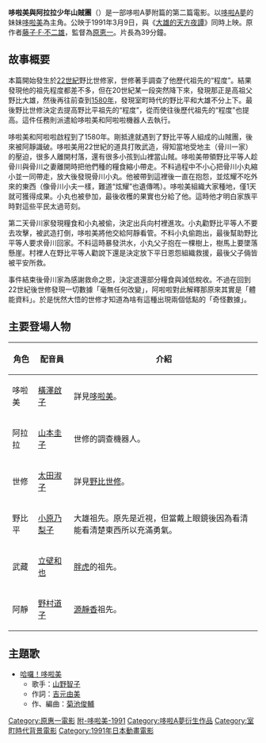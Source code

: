 {{unreferenced|time=2018-08-24T00:10:22+00:00}}
{{電影資訊框
| 片名     = 哆啦美與阿拉拉少年山賊團
| 電影原名 = {{lang|ja|ドラミちゃん アララ少年山賊団!}}
| 圖像     = 
| 圖像大小 = 
| 圖像說明 = 
| 片名表記 = 
| 副標題   = 
| 導演     = [[原惠一|原惠一]]
| 監製     = 
| 製片     = 
| 動作指導 = 
| 編劇     = [[丸尾未步|丸尾未步]]
| 劇本     = 
| 故事     = 
| 原著     = 
| 旁白     = 
| 統籌     = 
| 主演     = 
| 配樂     = 
| 主題曲   = 
| 片尾曲   = 
| 攝影     = 
| 剪輯     = 
| 音效     = 
| 製片商   = 
| 片長     = 39分鐘
| 產地     = {{日本電影}}
| 語言     = [[日語|日語]]
| 上映日期 = {{flagicon|JPN}} 1991年3月9日
| 發行商   = {{flagicon|JPN}} [[東寶株式會社|東寶株式會社]]
| 發行日期 = 
| 公映許可 = 
| 預算     = 
| 票房     = 
| 前集     = 
| 續集     = 
| 官方網站 = 
}}

'''哆啦美與阿拉拉少年山賊團'''（{{lang|ja|ドラミちゃん アララ少年山賊団!}}）是一部哆啦A夢附篇的第二篇電影。以[[哆啦A夢|哆啦A夢]]的妹妹[[哆啦美|哆啦美]]為主角。公映于1991年3月9日，與《[[大雄的天方夜譚|大雄的天方夜譚]]》同時上映。原作者[[藤子·F·不二雄|藤子·F·不二雄]]，監督為[[原恵一|原恵一]]。片長為39分鐘。

== 故事概要 ==
本篇開始發生於[[22世紀|22世紀]]野比世修家，世修著手調查了他歷代祖先的“程度”。結果發現他的祖先程度都差不多，但在20世紀某一段突然降下來，發現那正是高祖父野比大雄，然後再往前查到[[1580年|1580年]]，發現室町時代的野比平和大雄不分上下。最後野比世修決定去提高野比平祖先的“程度”，從而使往後歷代祖先的“程度”也提高。這件任務則派遣給哆啦美和阿啦啦機器人去執行。

哆啦美和阿啦啦啟程到了1580年。剛抵達就遇到了野比平等人組成的山賊團，後來被阿靜識破。哆啦美用22世紀的道具打敗武造，得知當地受地主（骨川一家）的壓迫，很多人離開村落，還有很多小孩到山裡當山賊。哆啦美帶領野比平等人趁骨川與骨川之妻離開時把他們種的糧食縮小帶走。不料過程中不小心把骨川小丸縮小並一同帶走，放大後發現骨川小丸。他被帶到這裡後一直在抱怨，並炫耀不吃外來的東西（像骨川小夫一樣，難道“炫耀”也遺傳嗎）。哆啦美組織大家種地，僅1天就可獲得成果。小丸也被參加，最後收穫的果實也分給了他。這時他才明白家族平時對這些平民太過苛刻。

第二天骨川家發現糧食和小丸被偷，決定出兵向村裡進攻。小丸勸野比平等人不要去攻擊，被武造打倒，哆啦美將他交給阿靜看管。不料小丸偷跑出，最後幫助野比平等人要求骨川回家。不料這時暴發洪水，小丸父子抱在一棵樹上，樹馬上要墜落懸崖。村裡人在野比平等人勸說下還是決定放下平日恩怨組織救援，最後父子倆皆被平安所救。

事件結束後骨川家為感謝救命之恩，決定退還部分糧食與減低稅收。不過在回到22世紀後世修發現一切數據「毫無任何改變」，阿啦啦對此解釋那原來其實是「體能資料」。於是恍然大悟的世修才知道為啥有這種出現兩個低點的「奇怪數據」。

==主要登場人物==
{| class="wikitable"
!角色
!{{JPN}}配音員
!介紹
|-
|哆啦美||[[橫澤啟子|橫澤啟子]]||詳見[[哆啦美|哆啦美]]。
|-
|阿拉拉||[[山本圭子|山本圭子]]||世修的調查機器人。
|-
|世修||[[太田淑子|太田淑子]]||詳見[[野比世修|野比世修]]。 
|-
|野比平||[[小原乃梨子|小原乃梨子]]||大雄祖先。原先是近視，但當戴上眼鏡後因為看清能看清楚東西所以充滿勇氣。
|-
|武藏||[[立壁和也|立壁和也]]||[[剛田武|胖虎]]的祖先。
|-
|阿靜||[[野村道子|野村道子]]||[[源靜香|源靜香]]祖先。

|}

== 主題歌 ==
*[[哈囉！哆啦美|哈囉！哆啦美]]
**歌手：[[山野智子|山野智子]]
**作詞：[[吉元由美|吉元由美]]
**作、編曲：[[菊池俊輔|菊池俊輔]]

{{哆啦A夢}}
{{原惠一監督作品}}
{{DEFAULTSORT:Dorami Arara Boy gang of bandits!}}
[[Category:原惠一電影|Category:原惠一電影]]
[[Category:多啦A夢附篇電影作品|附-哆啦美-1991]]
[[Category:哆啦A夢衍生作品|Category:哆啦A夢衍生作品]]
[[Category:室町時代背景電影|Category:室町時代背景電影]]
[[Category:1991年日本動畫電影|Category:1991年日本動畫電影]]